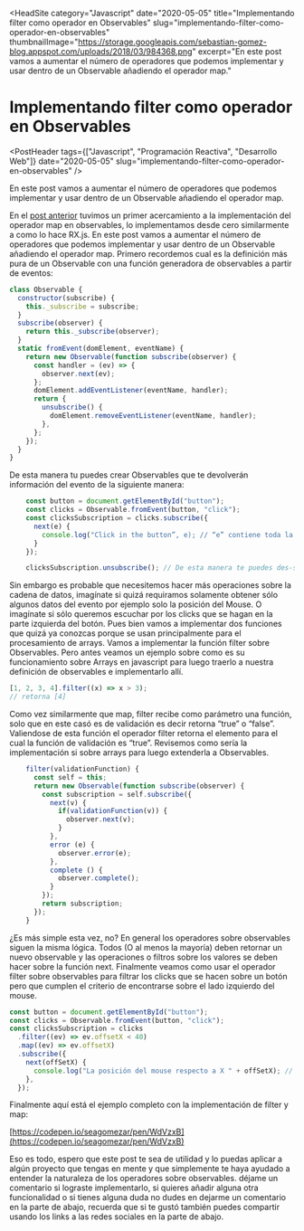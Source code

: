 
<HeadSite
  category="Javascript"
  date="2020-05-05"
  title="Implementando filter como operador en Observables"
  slug="implementando-filter-como-operador-en-observables"
  thumbnailImage="https://storage.googleapis.com/sebastian-gomez-blog.appspot.com/uploads/2018/03/984368.png"
  excerpt="En este post vamos a aumentar el número de operadores que podemos implementar y usar dentro de un Observable añadiendo el operador map."
></HeadSite>

# Implementando filter como operador en Observables

<PostHeader
  tags={["Javascript", "Programación Reactiva", "Desarrollo Web"]}
  date="2020-05-05"
  slug="implementando-filter-como-operador-en-observables"
/>

En este post vamos a aumentar el número de operadores que podemos implementar y usar dentro de un Observable añadiendo el operador map.

En el [post anterior](https://www.sebastian-gomez.com/implementando-map-como-operador-en-observables/) tuvimos un primer acercamiento a la implementación del operador map en observables, lo implementamos desde cero similarmente a como lo hace RX.js. En este post vamos a aumentar el número de operadores que podemos implementar y usar dentro de un Observable añadiendo el operador map. Primero recordemos cual es la definición más pura de un Observable con una función generadora de observables a partir de eventos:

```js
class Observable {
  constructor(subscribe) {
    this._subscribe = subscribe;
  }
  subscribe(observer) {
    return this._subscribe(observer);
  }
  static fromEvent(domElement, eventName) {
    return new Observable(function subscribe(observer) {
      const handler = (ev) => {
        observer.next(ev);
      };
      domElement.addEventListener(eventName, handler);
      return {
        unsubscribe() {
          domElement.removeEventListener(eventName, handler);
        },
      };
    });
  }
}
```

De esta manera tu puedes crear Observables que te devolverán información del evento de la siguiente manera:

```js
    const button = document.getElementById("button");
    const clicks = Observable.fromEvent(button, "click");
    const clicksSubscription = clicks.subscribe({
      next(e) {
        console.log("Click in the button”, e); // “e” contiene toda la información del evento
      }
    });

    clicksSubscription.unsubscribe(); // De esta manera te puedes des-suscribir
```

Sin embargo es probable que necesitemos hacer más operaciones sobre la cadena de datos, imagínate si quizá requiramos solamente obtener sólo algunos datos del evento por ejemplo solo la posición del Mouse. O imagínate si sólo queremos escuchar por los clicks que se hagan en la parte izquierda del botón. Pues bien vamos a implementar dos funciones que quizá ya conozcas porque se usan principalmente para el procesamiento de arrays. Vamos a implementar la función filter sobre Observables. Pero antes veamos un ejemplo sobre como es su funcionamiento sobre Arrays en javascript para luego traerlo a nuestra definición de observables e implementarlo allí.

```js
[1, 2, 3, 4].filter((x) => x > 3);
// retorna [4]
```

Como vez similarmente que map, filter recibe como parámetro una función, solo que en este casó es de validación es decir retorna “true” o “false”. Valiendose de esta función el operador filter retorna el elemento para el cual la función de validación es “true”. Revisemos como sería la implementación si sobre arrays para luego extenderla a Observables.

```js
    filter(validationFunction) {
      const self = this;
      return new Observable(function subscribe(observer) {
        const subscription = self.subscribe({
          next(v) {
            if(validationFunction(v)) {
              observer.next(v);
            }
          },
          error (e) {
            observer.error(e);
          },
          complete () {
            observer.complete();
          }
        });
        return subscription;
      });
    }
```

¿Es más simple esta vez, no? En general los operadores sobre observables siguen la misma lógica. Todos (O al menos la mayoría) deben retornar un nuevo observable y las operaciones o filtros sobre los valores se deben hacer sobre la función next. Finalmente veamos como usar el operador filter sobre observables para filtrar los clicks que se hacen sobre un botón pero que cumplen el criterio de encontrarse sobre el lado izquierdo del mouse.

```js
const button = document.getElementById("button");
const clicks = Observable.fromEvent(button, "click");
const clicksSubscription = clicks
  .filter((ev) => ev.offsetX < 40)
  .map((ev) => ev.offsetX)
  .subscribe({
    next(offSetX) {
      console.log("La posición del mouse respecto a X " + offSetX); // Solo imprime si haces click a la izquerda de "Me"
    },
  });
```

Finalmente aquí está el ejemplo completo con la implementación de filter y map:

[https://codepen.io/seagomezar/pen/WdVzxB](https://codepen.io/seagomezar/pen/WdVzxB)

Eso es todo, espero que este post te sea de utilidad y lo puedas aplicar a algún proyecto que tengas en mente y que simplemente te haya ayudado a entender la naturaleza de los operadores sobre observables. déjame un comentario si lograste implementarlo, si quieres añadir alguna otra funcionalidad o si tienes alguna duda no dudes en dejarme un comentario en la parte de abajo, recuerda que si te gustó también puedes compartir usando los links a las redes sociales en la parte de abajo.

<Discuss slug="implementando-filter-como-operador-en-observables" />
